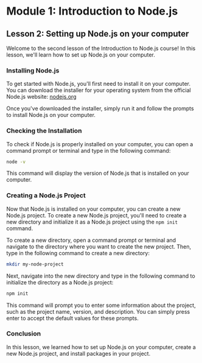 # Module 1: Introduction to Node.js

## Lesson 2: Setting up Node.js on your computer

Welcome to the second lesson of the Introduction to Node.js course! In this lesson, we'll learn how to set up Node.js on your computer.

### Installing Node.js

To get started with Node.js, you'll first need to install it on your computer. You can download the installer for your operating system from the official Node.js website: [nodejs.org](https://nodejs.org/en/download/)

Once you've downloaded the installer, simply run it and follow the prompts to install Node.js on your computer.

### Checking the Installation

To check if Node.js is properly installed on your computer, you can open a command prompt or terminal and type in the following command:

```sh
node -v
```

This command will display the version of Node.js that is installed on your computer.

### Creating a Node.js Project

Now that Node.js is installed on your computer, you can create a new Node.js project. To create a new Node.js project, you'll need to create a new directory and initialize it as a Node.js project using the `npm init` command.

To create a new directory, open a command prompt or terminal and navigate to the directory where you want to create the new project. Then, type in the following command to create a new directory:

```sh
mkdir my-node-project
```

Next, navigate into the new directory and type in the following command to initialize the directory as a Node.js project:

```sh
npm init
```

This command will prompt you to enter some information about the project, such as the project name, version, and description. You can simply press enter to accept the default values for these prompts.

### Conclusion

In this lesson, we learned how to set up Node.js on your computer, create a new Node.js project, and install packages in your project.
